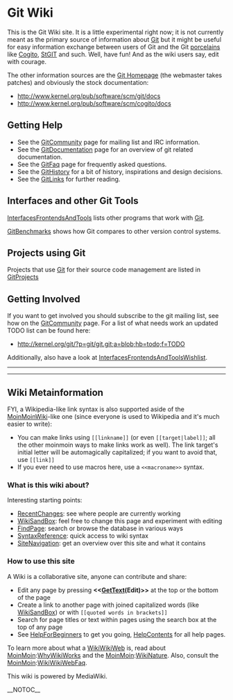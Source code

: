 <!-- ## Please edit system and help pages ONLY in the moinmaster wiki! For more
 -->
<!-- ## information, please see [[MoinMaster]]:[[MoinPagesEditorGroup]].
 -->
<!-- ##master-page:[[FrontPage]]
 -->
<!-- #format wiki
 -->
<!-- #language en
 -->
<!-- #pragma section-numbers off
 -->
= Git Wiki =

This is the Git Wiki site. It is a little experimental right now; it is not
currently meant as the primary source of information about [[Git]] but it might
be useful for easy information exchange between users of Git and the Git
[[porcelain]]s like [[Cogito]], [[StGIT]] and such.  Well, have fun! And as the wiki
users say, edit with courage.

The other information sources are the [http://git.or.cz/ Git Homepage] (the
webmaster takes patches) and obviously the stock documentation:
* http://www.kernel.org/pub/software/scm/git/docs
* http://www.kernel.org/pub/software/scm/cogito/docs

== Getting Help ==
* See the [[GitCommunity]] page for mailing list and IRC information.
* See the [[GitDocumentation]] page for an overview of git related documentation.
* See the [[GitFaq]] page for frequently asked questions.
* See the [[GitHistory]] for a bit of history, inspirations and design decisions.
* See the [[GitLinks]] for further reading.

== Interfaces and other Git Tools ==

[[InterfacesFrontendsAndTools]] lists other programs that work with [[Git]].

[[GitBenchmarks]] shows how Git compares to other version control systems.

== Projects using Git ==

Projects that use [[Git]] for their source code management are listed in [[GitProjects]]

== Getting Involved ==

If you want to get involved you should subscribe to the git mailing list, see
how on the [[GitCommunity]] page. For a list of what needs work an updated TODO
list can be found here:

* http://kernel.org/git/?p=git/git.git;a=blob;hb=todo;f=TODO

Additionally, also have a look at [[InterfacesFrontendsAndToolsWishlist]].

----
----

== Wiki Metainformation ==

FYI, a Wikipedia-like link syntax is also supported aside of the [[MoinMoinWiki]]-like one
(since everyone is used to Wikipedia and it's much easier to write):

* You can make links using <code><nowiki>[[linkname]]</nowiki></code> (or even <code><nowiki>[[target|label]]</nowiki></code>; all the other moinmoin ways to make links work as well). The link target's initial letter will be automagically capitalized; if you want to avoid that, use <code><nowiki>[[link]]</nowiki></code>
* If you ever need to use macros here, use a <code><nowiki> <<macroname>> </nowiki></code> syntax.

=== What is this wiki about? ===

Interesting starting points:
* [[RecentChanges]]: see where people are currently working
* [[WikiSandBox]]: feel free to change this page and experiment with editing
* [[Special:Search|FindPage]]: search or browse the database in various ways
* [http://meta.wikimedia.org/wiki/Help:Editing SyntaxReference]: quick access to wiki syntax
* [[Special:Specialpages|SiteNavigation]]: get an overview over this site and what it contains

=== How to use this site ===

A Wiki is a collaborative site, anyone can contribute and share:
* Edit any page by pressing <b><<[[GetText]](Edit)>></b> at the top or the bottom of the page
* Create a link to another page with joined capitalized words (like [[WikiSandBox]]) or with <code><nowiki>[[quoted words in brackets]]</nowiki></code>
* Search for page titles or text within pages using the search box at the top of any page
* See [[HelpForBeginners]] to get you going, [[HelpContents]] for all help pages.

To learn more about what a [[WikiWikiWeb]] is, read about [[MoinMoin]]:[[WhyWikiWorks]] and the [[MoinMoin]]:[[WikiNature]]. Also, consult the [[MoinMoin]]:[[WikiWikiWebFaq]].

This wiki is powered by MediaWiki.

__NOTOC__